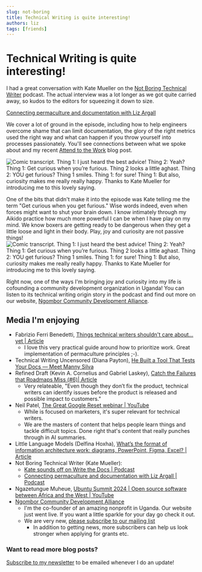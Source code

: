 ```yaml
---
slug: not-boring
title: Technical Writing is quite interesting!
authors: liz
tags: [friends]
---
```


# Technical Writing is quite interesting!
I had a great conversation with Kate Mueller on the [Not Boring Technical Writer](https://thenotboringtechwriter.com/) podcast. The actual interview was a lot longer as we got quite carried away, so kudos to the editors for squeezing it down to size.

[Connecting permaculture and documentation with Liz Argall](https://thenotboringtechwriter.com/episodes/connecting-permaculture-and-documentation-with-liz-argall)

We cover a lot of ground in the episode, including how to help engineers overcome shame that can limit documentation, the glory of the right metrics used the right way and what can happen if you throw yourself into processes passionately. You'll see connections between what we spoke about and my recent [Attend to the Work](2025-06-18-process.mdx) blog post. 

![Comic transcript. Thing 1: I just heard the best advice! Thing 2: Yeah? Thing 1: Get curious when you’re furious. Thing 2 looks a little aghast. Thing 2: YOU get furious? Thing 1 smiles. Thing 1: for sure! Thing 1: But also, curiosity makes me really really happy. Thanks to Kate Mueller for introducing me to this lovely saying.](/img/blog/2025-06-26-gardener-liz.png)



One of the bits that didn't make it into the episode was <!--truncate--> Kate telling me the term "Get curious when you get furious." Wise words indeed, even when forces might want to shut your brain down. I know intimately through my Aikido practice how much more powerful I can be when I have play on my mind. We know boxers are getting ready to be dangerous when they get a little loose and light in their body. Play, joy and curiosity are not passive things!
![Comic transcript. Thing 1: I just heard the best advice! Thing 2: Yeah? Thing 1: Get curious when you’re furious. Thing 2 looks a little aghast. Thing 2: YOU get furious? Thing 1 smiles. Thing 1: for sure! Thing 1: But also, curiosity makes me really really happy. Thanks to Kate Mueller for introducing me to this lovely saying.](/img/blog/2025-06-26-789-curious.png)

Right now, one of the ways I'm bringing joy and curiosity into my life is cofounding a community development organization in Uganda! You can listen to its technical writing origin story in the podcast and find out more on our website, [Ngombor Community Development Alliance](https://ngombor.my.canva.site/).


## Media I'm enjoying
- Fabrizio Ferri Benedetti, [Things technical writers shouldn't care about... yet | Article](https://passo.uno/things-tech-writers-shouldnt-care-about/)
    - I love this very practical guide around how to prioritize work. Great implementation of permaculture principles ;-).
- Technical Writing Uncensored (Diana Payton), [He Built a Tool That Tests Your Docs — Meet Manny Silva](https://www.youtube.com/watch?v=_tKv8OhxXCY)
- Refined Draft (Kevin A. Cornelius and Gabriel Laskey), [Catch the Failures that Roadmaps Miss (#6)| Article](https://refineddraft.substack.com/p/catch-the-failures-that-roadmaps)
    - Very relateable, "Even though they don’t fix the product, technical writers can identify issues before the product is released and possible impact to customers."
- Neil Patel, [The Great Google Reset webinar | YouTube](https://www.youtube.com/watch?v=VAkJXKZBtCY)
    - While is focused on marketers, it's super relevant for technical writers. 
    - We are the masters of content that helps people learn things and tackle difficult topics. Done right that's content that really punches through in AI summaries.
- Little Language Models (Delfina Hoxha), [What’s the format of information architecture work: diagrams, PowerPoint, Figma, Excel? | Article](https://littlelanguagemodels.com/information-architecture-activities-formats/)
- Not Boring Technical Writer (Kate Mueller):
    - [Kate sounds off on Write the Docs | Podcast](https://thenotboringtechwriter.com/episodes/kate-sounds-off-on-write-the-docs)
    - [Connecting permaculture and documentation with Liz Argall | Podcast](https://thenotboringtechwriter.com/episodes/connecting-permaculture-and-documentation-with-liz-argall)
- Ngazetungue Muheue, [Ubuntu Summit 2024 | Open source software between Africa and the West | YouTube](https://www.youtube.com/watch?v=mPP7amqTGFA&t=1077s)
- [Ngombor Community Development Alliance](https://ngombor.my.canva.site/)
    - I'm the co-founder of an amazing nonprofit in Uganda. Our website just went live. If you want a little sparkle for your day go check it out.
    - We are very new, [please subscribe to our mailing list](https://ngombor.my.canva.site/#sponsor-a-tree)
        - In addition to getting news, more subscribers can help us look stronger when applying for grants etc.

### Want to read more blog posts?
[Subscribe to my newsletter](https://mailchi.mp/520551e04a4d/documentarians-rock) to be emailed whenever I do an update!
